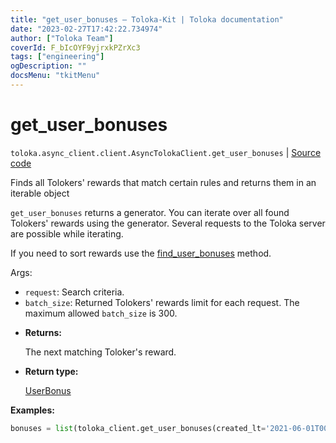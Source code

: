 ```yaml
---
title: "get_user_bonuses — Toloka-Kit | Toloka documentation"
date: "2023-02-27T17:42:22.734974"
author: ["Toloka Team"]
coverId: F_bIcOYF9yjrxkPZrXc3
tags: ["engineering"]
ogDescription: ""
docsMenu: "tkitMenu"
---
```


# get_user_bonuses
`toloka.async_client.client.AsyncTolokaClient.get_user_bonuses` | [Source code](https://github.com/Toloka/toloka-kit/blob/v1.1.4/src/client/__init__.py#L0)

Finds all Tolokers' rewards that match certain rules and returns them in an iterable object

`get_user_bonuses` returns a generator. You can iterate over all found Tolokers' rewards using the generator. Several requests to the Toloka server are possible while iterating.

If you need to sort rewards use the [find_user_bonuses](/docs/toloka-kit/reference/toloka.client.TolokaClient.find_user_bonuses) method.

Args:

- `request`: Search criteria.
- `batch_size`: Returned Tolokers' rewards limit for each request. The maximum allowed `batch_size` is 300.

* **Returns:**

  The next matching Toloker's reward.

* **Return type:**

  [UserBonus](/docs/toloka-kit/reference/toloka.client.user_bonus.UserBonus)

**Examples:**

```python
bonuses = list(toloka_client.get_user_bonuses(created_lt='2021-06-01T00:00:00'))
```